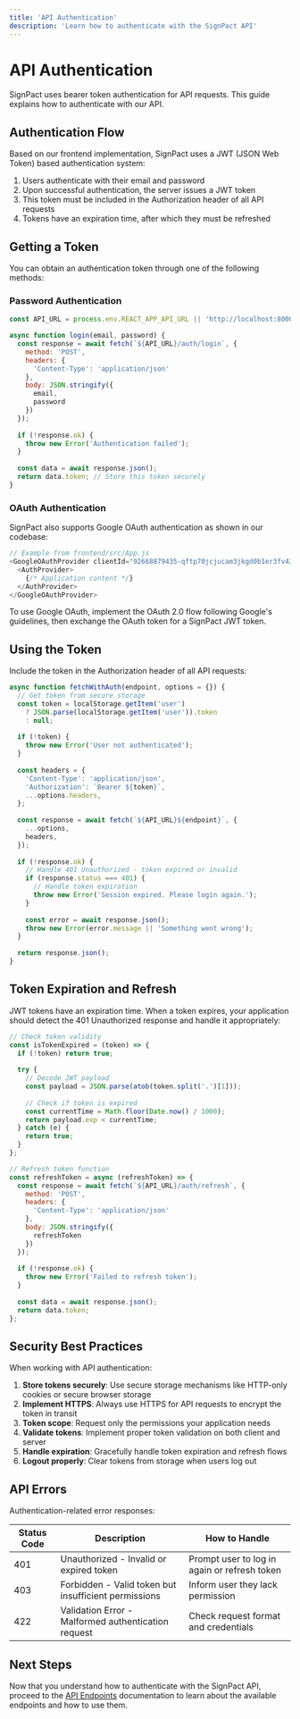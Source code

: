 ```yaml
---
title: 'API Authentication'
description: 'Learn how to authenticate with the SignPact API'
---
```


# API Authentication

SignPact uses bearer token authentication for API requests. This guide explains how to authenticate with our API.

## Authentication Flow

Based on our frontend implementation, SignPact uses a JWT (JSON Web Token) based authentication system:

1. Users authenticate with their email and password
2. Upon successful authentication, the server issues a JWT token
3. This token must be included in the Authorization header of all API requests
4. Tokens have an expiration time, after which they must be refreshed

## Getting a Token

You can obtain an authentication token through one of the following methods:

### Password Authentication

```javascript
const API_URL = process.env.REACT_APP_API_URL || 'http://localhost:8000/api';

async function login(email, password) {
  const response = await fetch(`${API_URL}/auth/login`, {
    method: 'POST',
    headers: {
      'Content-Type': 'application/json'
    },
    body: JSON.stringify({
      email,
      password
    })
  });
  
  if (!response.ok) {
    throw new Error('Authentication failed');
  }
  
  const data = await response.json();
  return data.token; // Store this token securely
}
```

### OAuth Authentication

SignPact also supports Google OAuth authentication as shown in our codebase:

```javascript
// Example from frontend/src/App.js
<GoogleOAuthProvider clientId="92668879435-qftp70jcjucam3jkgd0b1er3fv43n28t.apps.googleusercontent.com">
  <AuthProvider>
    {/* Application content */}
  </AuthProvider>
</GoogleOAuthProvider>
```

To use Google OAuth, implement the OAuth 2.0 flow following Google's guidelines, then exchange the OAuth token for a SignPact JWT token.

## Using the Token

Include the token in the Authorization header of all API requests:

```javascript
async function fetchWithAuth(endpoint, options = {}) {
  // Get token from secure storage
  const token = localStorage.getItem('user') 
    ? JSON.parse(localStorage.getItem('user')).token 
    : null;
  
  if (!token) {
    throw new Error('User not authenticated');
  }
  
  const headers = {
    'Content-Type': 'application/json',
    'Authorization': `Bearer ${token}`,
    ...options.headers,
  };
  
  const response = await fetch(`${API_URL}${endpoint}`, {
    ...options,
    headers,
  });
  
  if (!response.ok) {
    // Handle 401 Unauthorized - token expired or invalid
    if (response.status === 401) {
      // Handle token expiration
      throw new Error('Session expired. Please login again.');
    }
    
    const error = await response.json();
    throw new Error(error.message || 'Something went wrong');
  }
  
  return response.json();
}
```

## Token Expiration and Refresh

JWT tokens have an expiration time. When a token expires, your application should detect the 401 Unauthorized response and handle it appropriately:

```javascript
// Check token validity
const isTokenExpired = (token) => {
  if (!token) return true;
  
  try {
    // Decode JWT payload
    const payload = JSON.parse(atob(token.split('.')[1]));
    
    // Check if token is expired
    const currentTime = Math.floor(Date.now() / 1000);
    return payload.exp < currentTime;
  } catch (e) {
    return true;
  }
};

// Refresh token function
const refreshToken = async (refreshToken) => {
  const response = await fetch(`${API_URL}/auth/refresh`, {
    method: 'POST',
    headers: {
      'Content-Type': 'application/json'
    },
    body: JSON.stringify({
      refreshToken
    })
  });
  
  if (!response.ok) {
    throw new Error('Failed to refresh token');
  }
  
  const data = await response.json();
  return data.token;
};
```

## Security Best Practices

When working with API authentication:

1. **Store tokens securely**: Use secure storage mechanisms like HTTP-only cookies or secure browser storage
2. **Implement HTTPS**: Always use HTTPS for API requests to encrypt the token in transit
3. **Token scope**: Request only the permissions your application needs
4. **Validate tokens**: Implement proper token validation on both client and server
5. **Handle expiration**: Gracefully handle token expiration and refresh flows
6. **Logout properly**: Clear tokens from storage when users log out

## API Errors

Authentication-related error responses:

| Status Code | Description | How to Handle |
|-------------|-------------|---------------|
| 401 | Unauthorized - Invalid or expired token | Prompt user to log in again or refresh token |
| 403 | Forbidden - Valid token but insufficient permissions | Inform user they lack permission |
| 422 | Validation Error - Malformed authentication request | Check request format and credentials |

## Next Steps

Now that you understand how to authenticate with the SignPact API, proceed to the [API Endpoints](/api-reference/endpoints) documentation to learn about the available endpoints and how to use them. 